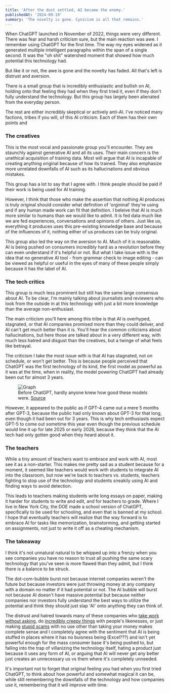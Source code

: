 ```yaml
---
title: 'After the dust settled, AI became the enemy.'
publishedAt: '2024-09-19'
summary: 'The novelty is gone. Cynicism is all that remains.'
---
```


When ChatGPT launched in November of 2022, things were very different. There was fear and
harsh criticism sure, but the main reaction was awe. I remember using ChatGPT for the first
time. The way my eyes widened as it generated multiple intelligent paragraphs within the 
span of a single second. It was the "oh shit" watershed moment that showed how much potential
this technology had.

But like it or not, the awe is gone and the novelty has faded. All that's left is
distrust and aversion.

There is a small group that is incredibly enthusiastic and bullish on AI, holding onto that
feeling they had when they first tried it, even if they don't fully understand the technology.
But this group has largely been alienated from the everyday person.

The rest are either incredibly skeptical or actively anti-AI. I've noticed many
factions, tribes if you will, of this AI criticism. Each of them has their own points and

### The creatives
This is the most vocal and passionate group you'll encounter.
They are staunchly against generative AI and all its uses. Their main concern is the 
unethical acquisition of training data. Most will argue that AI is incapable of creating
anything original because of how its trained. They also emphasize more unrelated downfalls 
of AI such as its hallucinations and obvious mistakes.

This group has a lot to say that I agree with. I think people should be paid if their work is
being used for AI training.

However, I think that those who make the assertion that nothing AI produces is truly original 
should consider what definition of 'orgininal' they're using and if any human made work can fit 
that definition. I beleive that AI is much more similar to humans than we would like to admit.
It is fed data much like we are fed experiences, conversations and opinions of others. Just
like us, everything it produces uses this pre-existing knowledge base and because of the
influences of it, nothing either of us produces can be truly original.

This group also led the way on the aversion to AI. Much of it is reasonable. AI is being pushed
on consumers incredibly hard as a revolution before they can even understand if it's helpful or
not. But what I take issue with is the idea that no generative AI tool - from grammar check to
image editing - can be viewed as helpful or useful in the eyes of many of these people simply
because it has the label of AI.

### The tech critics
This group is much less prominent but still has the same large consensus about AI. To be clear,
I'm mainly talking about journalists and reviewers who look from the outside in at this
technology with just a bit more knowledge than the average non-enthusiast.

The main criticism you'll here among this tribe is that AI is overhyped, stagnated, or that AI
companies promised more than they could deliver, and AI can't get much better than it is. You'll
hear the common criticisms about hallucinations, but here those are talked about in a very
different way, with much less hatred and disgust than the creatives, but a twinge of what feels
like betrayal.

The criticism I take the most issue with is that AI has stagnated, not on schedule, or won't get
better. This is because people perceived that ChatGPT was the first technology of its kind, the
first model as powerful as it was at the time, when in reality, the model powering ChatGPT had
already been out for almost 3 years.

<figure>
  <img src="https://pbs.twimg.com/media/GT5YDexXcAAHiQL?format=jpg&name=medium" alt="Graph"/>
  <figcaption>Before ChatGPT, hardly anyone knew how good these models were. <a href="https://x.com/MattGarciaEth/status/1819077655251063043">Source</a></figcaption>
</figure>

However, it appeared to the public as if GPT-4 came out a mere 5 months after GPT-3, because
the public had only known about GPT-3 for that long, even though it had been out for 3 years.
This is why tech enthusiasts expect GPT-5 to come out sometime this year even though the previous
schedule would line it up for late 2025 or early 2026, because they think that the AI tech had
only gotten good when they heard about it.

### The teachers

While a tiny amount of teachers want to embrace and work with AI, most see it as a non-starter.
This makes me pretty sad as a student because for a moment, it seemed like teachers would work
with students to integrate AI into the classroom, but now we're back to teachers vs. students,
teachers fighting to stop use of the technology and students sneakily using AI and finding ways
to avoid detection.

This leads to teachers making students write long essays on paper, making it harder for students
to write and edit, and for teachers to grade. Where I live in New York City, the DOE made a school
version of ChatGPT, specifically to be used for schooling, and even that is banned at my school.
I hope that eventually teachers will realize that the way forward is to embrace AI for tasks like
memorization, brainstorming, and getting started on assignments, not just to write it off as a
cheating mechanism.

### The takeaway

I think it's not unnatural natural to be whipped up into a frenzy when you see companies you have
no reason to trust all pushing the same scary technology that you've seen is more flawed than they
admit, but I think there is a balance to be struck. 

The dot-com-bubble burst not because internet companies weren't the future but because investors
were just throwing money at any company with a domain no matter if it had potential or not. The
AI bubble will burst not because AI doesn't have massive potential but because neither companies
nor investors fully understand the best ways to utilize the potential and think they should just
slap 'AI' onto anything they can think of. 

The distrust and hatred towards many of these companies who
[take work without asking](https://www.theverge.com/2024/6/27/24187405/perplexity-ai-twitter-lie-plagiarism),
do [incredibly creepy things](https://www.theverge.com/2024/5/22/24162429/scarlett-johansson-openai-legal-right-to-publicity-likeness-midler-lawyers)
with people's likenesses,
or just making [stupid scams](https://www.theverge.com/2024/7/30/24207029/friend-ai-companion-gadget)
with no use other than taking your money makes complete sense and I completely agree with the
sentiment that AI is being stuffed in places where it has no buisness being (Excel???) and isn't
yet powerful enough for the mass consumer base it's being pushed to, but falling into the trap of
villanizing the technology itself, hating a product just because it uses any form of AI, or
arguing that AI will never get any better just creates an unnecessary us vs them where it's completely
unneeded. 

It's important not to forget that original feeling you had when you first tried ChatGPT, to think about
how powerful and somewhat magical it can be, while still remembering the downfalls of the technology
and how companies use it, remembering that it will improve with time.